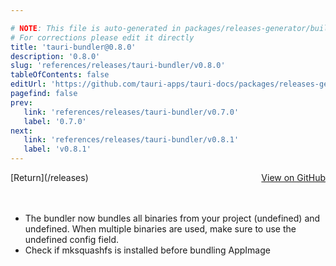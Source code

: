 ```yaml
---

# NOTE: This file is auto-generated in packages/releases-generator/build.ts
# For corrections please edit it directly
title: 'tauri-bundler@0.8.0'
description: '0.8.0'
slug: 'references/releases/tauri-bundler/v0.8.0'
tableOfContents: false
editUrl: 'https://github.com/tauri-apps/tauri-docs/packages/releases-generator/build.ts'
pagefind: false
prev:
   link: 'references/releases/tauri-bundler/v0.7.0'
   label: '0.7.0'
next:
   link: 'references/releases/tauri-bundler/v0.8.1'
   label: 'v0.8.1'
---
```


<div style="margin-bottom:3rem; display: flex; justify-content: space-between; align-items: center"><span>[Return](/releases)</span><span><a href="https://github.com/tauri-apps/tauri/releases/tag/tauri-bundler-v0.8.0">View on GitHub</a></span></div>

- The bundler now bundles all binaries from your project (undefined) and undefined.
  When multiple binaries are used, make sure to use the undefined config field.
- Check if mksquashfs is installed before bundling AppImage

